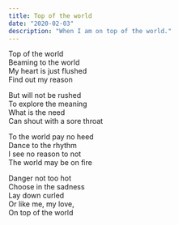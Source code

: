 ```yaml
---
title: Top of the world
date: "2020-02-03"
description: "When I am on top of the world."
---
```


Top of the world  
Beaming to the world  
My heart is just flushed  
Find out my reason


But will not be rushed  
To explore the meaning  
What is the need  
Can shout with a sore throat


To the world pay no heed  
Dance to the rhythm  
I see no reason to not  
The world may be on fire


Danger not too hot  
Choose in the sadness  
Lay down curled  
Or like me, my love,  
On top of the world
